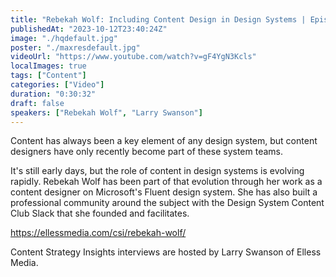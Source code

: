 ```yaml
---
title: "Rebekah Wolf: Including Content Design in Design Systems | Episode 142"
publishedAt: "2023-10-12T23:40:24Z"
image: "./hqdefault.jpg"
poster: "./maxresdefault.jpg"
videoUrl: "https://www.youtube.com/watch?v=gF4YgN3Kcls"
localImages: true
tags: ["Content"]
categories: ["Video"]
duration: "0:30:32"
draft: false
speakers: ["Rebekah Wolf", "Larry Swanson"]
---
```


Content has always been a key element of any design system, but content designers have only recently become part of these system teams.

It's still early days, but the role of content in design systems is evolving rapidly. Rebekah Wolf has been part of that evolution through her work as a content designer on Microsoft's Fluent design system. She has also built a professional community around the subject with the Design System Content Club Slack that she founded and facilitates.

https://ellessmedia.com/csi/rebekah-wolf/

Content Strategy Insights interviews are hosted by Larry Swanson of Elless Media.
